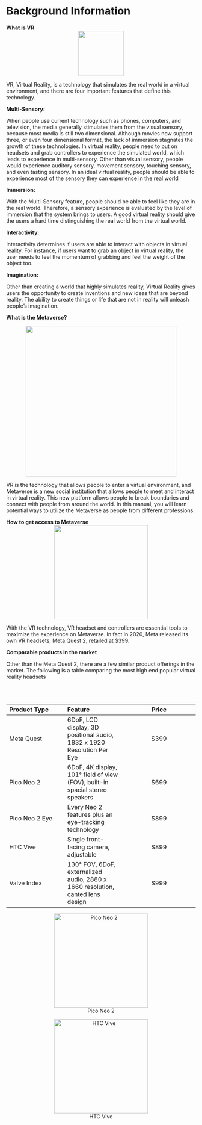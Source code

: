 # Background Information

**What is VR**
<center>
![](images/banner2.png){width=120}
</center>

VR, Virtual Reality, is a technology that simulates the real world in a virtual environment, and there are four important features that define this technology.

**Multi-Sensory:** 

When people use current technology such as phones, computers, and television, the media generally stimulates them from the visual sensory, because most media is still two dimensional. Although movies now support three, or even four dimensional format, the lack of immersion stagnates the growth of these technologies. In virtual reality, people need to put on headsets and grab controllers to experience the simulated world, which leads to experience in multi-sensory. Other than visual sensory, people would experience auditory sensory, movement sensory, touching sensory, and even tasting sensory. In an ideal virtual reality, people should be able to experience most of the sensory they can experience in the real world

**Immersion:**

With the Multi-Sensory feature, people should be able to feel like they are in the real world. Therefore, a sensory experience is evaluated by the level of immersion that the system brings to users. A good virtual reality should give the users a hard time distinguishing the real world from the virtual world. 

**Interactivity:**

Interactivity determines if users are able to interact with objects in virtual reality. For instance, if users want to grab an object in virtual reality, the user needs to feel the momentum of grabbing and feel the weight of the object too. 

**Imagination:**

Other than creating a world that highly simulates reality, Virtual Reality gives users the opportunity to create inventions and new ideas that are beyond reality. The ability to create things or life that are not in reality will unleash people’s imagination.

**What is the Metaverse?**



<center>
![](images/metaverse-landscape-glow-800x450.jpeg){width=400}
</center>


VR is the technology that allows people to enter a virtual environment, and Metaverse is a new social institution that allows people to meet and interact in virtual reality. This new platform allows people to break boundaries and connect with people from around the world. In this manual, you will learn potential ways to utilize the Metaverse as people from different professions. 

**How to get access to Metaverse**
<center>
![](images/Meta-Quest-2---128GB.jpeg){width=250}
</center>

With the VR technology, VR headset and controllers are essential tools to maximize the experience on Metaverse. In fact in 2020, Meta released its own VR headsets, Meta Quest 2, retailed at $399. 


**Comparable products in the market**

Other than the Meta Quest 2, there are a few similar product offerings in the market. The following is a table comparing the most high end popular virtual reality headsets


<br></br>

| Product Type | Feature | Price |
| :--- | :--- | :---: |
| Meta Quest | 6DoF, LCD display, 3D positional audio, 1832 x 1920 Resolution Per Eye | $399 |
| Pico Neo 2 | 6DoF, 4K display, 101° field of view (FOV), built-in spacial stereo speakers | $699 |
| Pico Neo 2 Eye |  Every Neo 2 features plus an eye-tracking technology | $899 |
| HTC Vive | Single front-facing camera, adjustable | $899 |
| Valve Index | 130° FOV, 6DoF, externalized audio, 2880 x 1660 resolution, canted lens design | $999 |

<center>
![Pico Neo 2](images/m-neo2-1.jpeg){width=250}
</center>

<center>
![HTC Vive](images/vive_pro_pdp_desktop-mian-min.png){width=250} 
</center>
